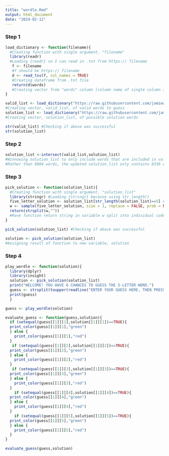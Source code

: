 ```yaml
---
title: "wordle.Rmd"
output: html_document
date: "2024-02-12"
---
```

### Step 1
```r
load_dictionary <- function(filename){ 
  #Creating function with single argument, "filename"
  library(readr) 
  #Loading {readr} so I can read in .txt from https:// filename
   f <- filename 
   #f should be https:// filename
   d <- read_tsv(f, col_names = TRUE) 
   #Creating dataframe from .txt file
   return(d$words) 
   #Creating vector from "words" column (column name of single column in both .txt files)
}

valid_list <- load_dictionary("https://raw.githubusercontent.com/jamiewiener119/exercise-04/main/collins-scrabble-words-2019.txt") 
#Creating vector, valid_list, of valid words to guess
solution_list <- load_dictionary("https://raw.githubusercontent.com/jamiewiener119/exercise-04/main/google-10000-english-usa-no-swears.txt") 
#Creating vector, solution_list, of possible solution words

str(valid_list) #Checking if above was successful
str(solution_list)
```

### Step 2
```r
solution_list <-intersect(valid_list,solution_list) 
#Winnowing solution_list to only include words that are included in valid_list
#Rather than 9884 words, the updated solution_list only contains 8336 words
```


### Step 3
```r
pick_solution <- function(solution_list){ 
  #Creating function with single argument, "solution_list"
  library(stringr) #Loading {stringr} because using str_length()
  five_letter_solution <- solution_list[str_length(solution_list)==5] #Creating vector five_letter_solution, which is a subset of solution_list containing only entries (words) with a computed length of 5 codepoints (letters)
  w <- sample(five_letter_solution, size = 1, replace = FALSE, prob = NULL) #Assigning one randomly sampled word from five_letter_solution (without replacement or weighted probabilities) to variable, w
  return(strsplit(w,"")) 
  #Have function return string in variable w split into individual codepoints (letters)
}

pick_solution(solution_list) #Checking if above was successful

solution <- pick_solution(solution_list) 
#Assigning result of function to new variable, solution
```
### Step 4
```r
play_wordle <- function(solution){
  library(dplyr)
  library(insight)
  solution <- pick_solution(solution_list) 
  print("WELCOME! YOU HAVE 6 CHANCES TO GUESS THE 5-LETTER WORD.")
  guess <- strsplit(toupper(readline("ENTER YOUR GUESS HERE, THEN PRESS <ENTER>: ")),"")
  print(guess)
  }

guess <- play_wordle(solution)

evaluate_guess <- function(guess,solution){
  if (setequal(guess[[1]][1],solution[[1]][1])==TRUE){
  print_color(guess[[1]][1],"green")
  } else {
    print_color(guess[[1]][1],"red")
  }
   if (setequal(guess[[1]][2],solution[[1]][2])==TRUE){
  print_color(guess[[1]][2],"green")
  } else {
    print_color(guess[[1]][2],"red")
  }
   if (setequal(guess[[1]][3],solution[[1]][3])==TRUE){
  print_color(guess[[1]][3],"green")
  } else {
    print_color(guess[[1]][3],"red")
  }
    if (setequal(guess[[1]][4],solution[[1]][4])==TRUE){
  print_color(guess[[1]][4],"green")
  } else {
    print_color(guess[[1]][4],"red")
  }
    if (setequal(guess[[1]][5],solution[[1]][5])==TRUE){
  print_color(guess[[1]][5],"green")
  } else {
    print_color(guess[[1]][5],"red")
  }
}

evaluate_guess(guess,solution)
```

